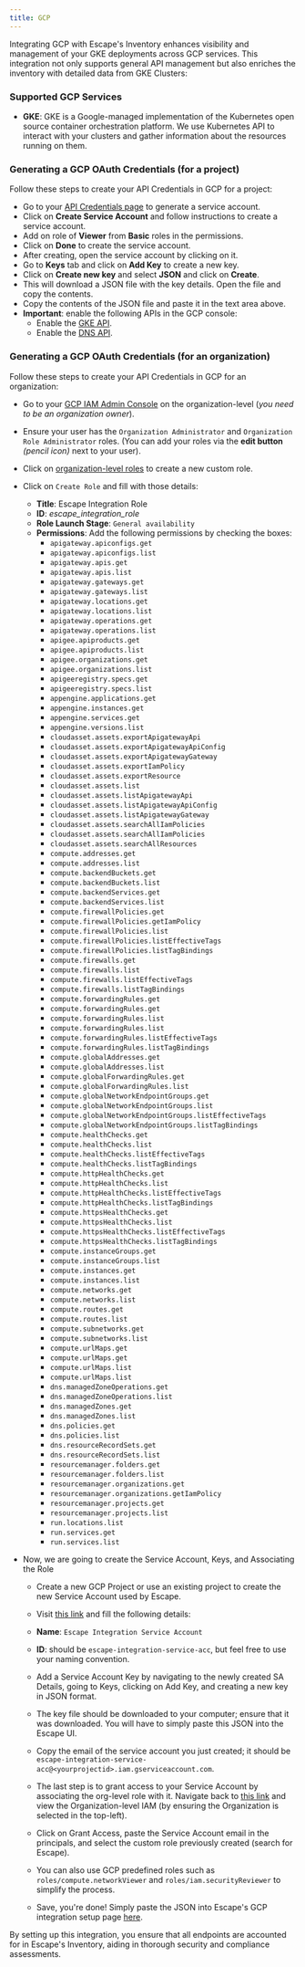 ```yaml
---
title: GCP
---
```


Integrating GCP with Escape's Inventory enhances visibility and management of your GKE deployments across GCP services. This integration not only supports general API management but also enriches the inventory with detailed data from GKE Clusters:

### Supported GCP Services

- **GKE**: GKE is a Google-managed implementation of the Kubernetes open source container orchestration platform. We use Kubernetes API to interact with your clusters and gather information about the resources running on them.

### Generating a GCP OAuth Credentials (for a project)

Follow these steps to create your API Credentials in GCP for a project:

- Go to your [API Credentials page](https://console.cloud.google.com/apis/credentials) to generate a service account.
- Click on **Create Service Account** and follow instructions to create a service account.
- Add on role of **Viewer** from **Basic** roles in the permissions.
- Click on **Done** to create the service account.
- After creating, open the service account by clicking on it.
- Go to **Keys** tab and click on **Add Key** to create a new key.
- Click on **Create new key** and select **JSON** and click on **Create**.
- This will download a JSON file with the key details. Open the file and copy the contents.
- Copy the contents of the JSON file and paste it in the text area above.
- **Important**: enable the following APIs in the GCP console:
  - Enable the [GKE API](https://console.cloud.google.com/apis/enableflow?apiid=gkehub.googleapis.com).
  - Enable the [DNS API](https://console.cloud.google.com/apis/enableflow?apiid=dns.googleapis.com).

### Generating a GCP OAuth Credentials (for an organization)

Follow these steps to create your API Credentials in GCP for an organization:

- Go to your [GCP IAM Admin Console](https://console.cloud.google.com/iam-admin/iam) on the organization-level (*you need to be an organization owner*).
- Ensure your user has the `Organization Administrator` and `Organization Role Administrator` roles. (You can add your roles via the **edit button** *(pencil icon)* next to your user).
- Click on [organization-level roles](https://console.cloud.google.com/iam-admin/roles) to create a new custom role.
- Click on `Create Role` and fill with those details:
  - **Title**: Escape Integration Role
  - **ID**: *escape_integration_role*
  - **Role Launch Stage**: `General availability`
  - **Permissions**: Add the following permissions by checking the boxes:
    - `apigateway.apiconfigs.get`
    - `apigateway.apiconfigs.list`
    - `apigateway.apis.get`
    - `apigateway.apis.list`
    - `apigateway.gateways.get`
    - `apigateway.gateways.list`
    - `apigateway.locations.get`
    - `apigateway.locations.list`
    - `apigateway.operations.get`
    - `apigateway.operations.list`
    - `apigee.apiproducts.get`
    - `apigee.apiproducts.list`
    - `apigee.organizations.get`
    - `apigee.organizations.list`
    - `apigeeregistry.specs.get`
    - `apigeeregistry.specs.list`
    - `appengine.applications.get`
    - `appengine.instances.get`
    - `appengine.services.get`
    - `appengine.versions.list`
    - `cloudasset.assets.exportApigatewayApi`
    - `cloudasset.assets.exportApigatewayApiConfig`
    - `cloudasset.assets.exportApigatewayGateway`
    - `cloudasset.assets.exportIamPolicy`
    - `cloudasset.assets.exportResource`
    - `cloudasset.assets.list`
    - `cloudasset.assets.listApigatewayApi`
    - `cloudasset.assets.listApigatewayApiConfig`
    - `cloudasset.assets.listApigatewayGateway`
    - `cloudasset.assets.searchAllIamPolicies`
    - `cloudasset.assets.searchAllIamPolicies`
    - `cloudasset.assets.searchAllResources`
    - `compute.addresses.get`
    - `compute.addresses.list`
    - `compute.backendBuckets.get`
    - `compute.backendBuckets.list`
    - `compute.backendServices.get`
    - `compute.backendServices.list`
    - `compute.firewallPolicies.get`
    - `compute.firewallPolicies.getIamPolicy`
    - `compute.firewallPolicies.list`
    - `compute.firewallPolicies.listEffectiveTags`
    - `compute.firewallPolicies.listTagBindings`
    - `compute.firewalls.get`
    - `compute.firewalls.list`
    - `compute.firewalls.listEffectiveTags`
    - `compute.firewalls.listTagBindings`
    - `compute.forwardingRules.get`
    - `compute.forwardingRules.get`
    - `compute.forwardingRules.list`
    - `compute.forwardingRules.list`
    - `compute.forwardingRules.listEffectiveTags`
    - `compute.forwardingRules.listTagBindings`
    - `compute.globalAddresses.get`
    - `compute.globalAddresses.list`
    - `compute.globalForwardingRules.get`
    - `compute.globalForwardingRules.list`
    - `compute.globalNetworkEndpointGroups.get`
    - `compute.globalNetworkEndpointGroups.list`
    - `compute.globalNetworkEndpointGroups.listEffectiveTags`
    - `compute.globalNetworkEndpointGroups.listTagBindings`
    - `compute.healthChecks.get`
    - `compute.healthChecks.list`
    - `compute.healthChecks.listEffectiveTags`
    - `compute.healthChecks.listTagBindings`
    - `compute.httpHealthChecks.get`
    - `compute.httpHealthChecks.list`
    - `compute.httpHealthChecks.listEffectiveTags`
    - `compute.httpHealthChecks.listTagBindings`
    - `compute.httpsHealthChecks.get`
    - `compute.httpsHealthChecks.list`
    - `compute.httpsHealthChecks.listEffectiveTags`
    - `compute.httpsHealthChecks.listTagBindings`
    - `compute.instanceGroups.get`
    - `compute.instanceGroups.list`
    - `compute.instances.get`
    - `compute.instances.list`
    - `compute.networks.get`
    - `compute.networks.list`
    - `compute.routes.get`
    - `compute.routes.list`
    - `compute.subnetworks.get`
    - `compute.subnetworks.list`
    - `compute.urlMaps.get`
    - `compute.urlMaps.get`
    - `compute.urlMaps.list`
    - `compute.urlMaps.list`
    - `dns.managedZoneOperations.get`
    - `dns.managedZoneOperations.list`
    - `dns.managedZones.get`
    - `dns.managedZones.list`
    - `dns.policies.get`
    - `dns.policies.list`
    - `dns.resourceRecordSets.get`
    - `dns.resourceRecordSets.list`
    - `resourcemanager.folders.get`
    - `resourcemanager.folders.list`
    - `resourcemanager.organizations.get`
    - `resourcemanager.organizations.getIamPolicy`
    - `resourcemanager.projects.get`
    - `resourcemanager.projects.list`
    - `run.locations.list`
    - `run.services.get`
    - `run.services.list`


- Now, we are going to create the Service Account, Keys, and Associating the Role

  - Create a new GCP Project or use an existing project to create the new Service Account used by Escape.  
  - Visit [this link](https://console.cloud.google.com/iam-admin/serviceaccounts/create) and fill the following details:
  - **Name**: `Escape Integration Service Account`
  - **ID**: should be `escape-integration-service-acc`, but feel free to use your naming convention.

  - Add a Service Account Key by navigating to the newly created SA Details, going to Keys, clicking on Add Key, and creating a new key in JSON format. 

  - The key file should be downloaded to your computer; ensure that it was downloaded. You will have to simply paste this JSON into the Escape UI.  
  - Copy the email of the service account you just created; it should be `escape-integration-service-acc@<yourprojectid>.iam.gserviceaccount.com`.  
  - The last step is to grant access to your Service Account by associating the org-level role with it. Navigate back to [this link](https://console.cloud.google.com/iam-admin/iam) and view the Organization-level IAM (by ensuring the Organization is selected in the top-left).  
  - Click on Grant Access, paste the Service Account email in the principals, and select the custom role previously created (search for Escape).  
  - You can also use GCP predefined roles such as `roles/compute.networkViewer` and `roles/iam.securityReviewer` to simplify the process.
  - Save, you're done! Simply paste the JSON into Escape's GCP integration setup page [here](https://app.escape.tech/integrations/gcp/new).

By setting up this integration, you ensure that all endpoints are accounted for in Escape's Inventory, aiding in thorough security and compliance assessments.
